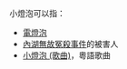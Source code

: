 小燈泡可以指：

*[[電燈泡|電燈泡]]
*[[內湖無故冤殺事件|內湖無故冤殺事件]]的被害人
*[[小燈泡_(歌曲)|小燈泡 (歌曲)]]，粵語歌曲

{{disambig|cat=三字消歧义}}